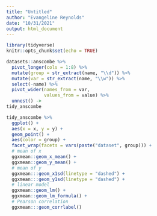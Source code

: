 ```yaml
---
title: "Untitled"
author: "Evangeline Reynolds"
date: "10/31/2021"
output: html_document
---
```


```r
library(tidyverse)
knitr::opts_chunk$set(echo = TRUE)
```


```r
datasets::anscombe %>%
  pivot_longer(cols = 1:8) %>%
  mutate(group = str_extract(name, "\\d")) %>%
  mutate(var = str_extract(name, "\\w")) %>% 
  select(-name) %>% 
  pivot_wider(names_from = var, 
              values_from = value) %>% 
  unnest() ->
tidy_anscombe
```


```r
tidy_anscombe %>% 
  ggplot() + 
  aes(x = x, y = y) + 
  geom_point() + 
  aes(color = group) + 
  facet_wrap(facets = vars(paste("dataset", group))) + 
  # mean of x
  ggxmean::geom_x_mean() + 
  ggxmean::geom_y_mean() + 
  # mean of y
  ggxmean:::geom_x1sd(linetype = "dashed") + 
  ggxmean:::geom_y1sd(linetype = "dashed") + 
  # linear model
  ggxmean::geom_lm() + 
  ggxmean::geom_lm_formula() + 
  # Pearson correlation
  ggxmean:::geom_corrlabel()
```

